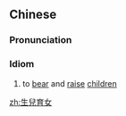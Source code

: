 {{also|生儿育女}}
==Chinese==
{{zh-forms|s=生儿育女}}

===Pronunciation===
{{zh-pron
|m=shēng'éryùnǚ
|c=saang1 ji4 juk6 neoi5
|mn=seⁿ-jî-io̍k-lí/siⁿ-jî-io̍k-lí
|cat=id
}}

===Idiom===
{{zh-idiom}}

# to [[bear]] and [[raise]] [[children]]

[[zh:生兒育女]]
